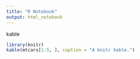 ```yaml
---
title: "R Notebook"
output: html_notebook
---
```


kable

```r
library(knitr)
kable(mtcars[1:5, ], caption = "A knitr kable.")
```
